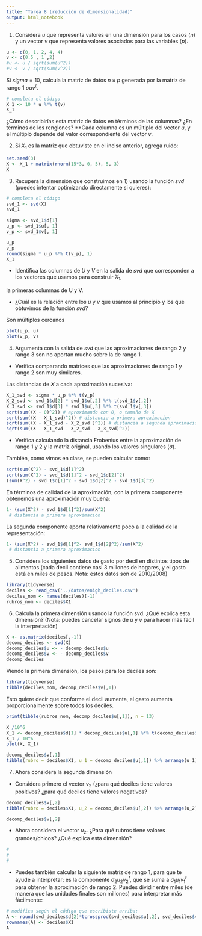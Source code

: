 ```yaml
---
title: "Tarea 8 (reducción de dimensionalidad)"
output: html_notebook
---
```



1. Considera $u$ que representa valores en una dimensión para los casos ($n$)
y un vector $v$ que representa valores asociados para las variables ($p$).

```r
u <- c(0, 1, 2, 4, 4)
v <- c(0.5 , 1 ,2)
#u <- u / sqrt(sum(u^2))
#v <- v / sqrt(sum(v^2))
```

Si $sigma = 10$, calcula la matriz de datos $n\times p$ generada por la matriz
de rango 1  $\sigma u v^t$.

```r
# completa el código
X_1 <- 10 * u %*% t(v)
X_1
```
¿Cómo describirías esta matriz de datos en términos de las columnas? ¿En términos 
de los renglones? **Cada columna es un múltiplo del vector $u$, y el múltiplo depende del
valor correspondiente del vector $v$.

2. Si $X_1$ es la matriz que obtuviste en el inciso anterior, agrega ruido:
```r
set.seed(3)
X <- X_1 + matrix(rnorm(15*3, 0, 5), 5, 3)
X
```

3. Recupera la dimensión que construimos en 1) usando la función *svd* (puedes intentar
optimizando directamente si quieres):

```r
# completa el código
svd_1 <- svd(X)
svd_1
```

```r
sigma <- svd_1$d[1] 
u_p <- svd_1$u[, 1]
v_p <- svd_1$v[, 1]
```

```r
u_p
v_p
round(sigma * u_p %*% t(v_p), 1) 
X_1
```


- Identifica las columnas de $U$ y $V$ en la salida de *svd* que corresponden a los vectores que usamos para construir $X_1$,

la primeras columnas de U y V.

- ¿Cuál es la relación entre los $u$ y $v$ que usamos al principio y los que obtuvimos
de la función *svd*?

Son múltiplos cercanos
```r
plot(u_p, u)
plot(v_p, v)
```


4. Argumenta con la salida de *svd* que las aproximaciones de rango 2 y rango 3 son
no aportan mucho sobre la de rango 1. 

- Verifica comparando matrices 
que las aproximaciones de rango 1 y rango 2
son muy similares. 

Las distancias de $X$ a cada aproximación sucesiva:

```r
X_1_svd <- sigma * u_p %*% t(v_p)
X_2_svd <- svd_1$d[2] * svd_1$u[,2] %*% t(svd_1$v[,2])
X_3_svd <- svd_1$d[3] * svd_1$u[,3] %*% t(svd_1$v[,3])
sqrt(sum((X - 0)^2)) # aproximando con 0, o tamaño de X
sqrt(sum((X - X_1_svd)^2)) # distancia a primera aproximacion
sqrt(sum((X - X_1_svd - X_2_svd )^2)) # distancia a segunda aproximacion
sqrt(sum((X - X_1_svd - X_2_svd - X_3_svd)^2))
```

- Verifica calculando la distancia Frobenius entre la aproximación de rango 1 y 2 y
la matriz original, usando los valores singulares ($\sigma$).

También, como vimos en clase, se pueden calcular como:

```r
sqrt(sum(X^2) - svd_1$d[1]^2)
sqrt(sum(X^2) - svd_1$d[1]^2 - svd_1$d[2]^2)
(sum(X^2) - svd_1$d[1]^2 - svd_1$d[2]^2 - svd_1$d[3]^2)
```
En términos de calidad de la aproximación, con la primera componente
obtenemos una aproximación muy buena:

```r
1- (sum(X^2) - svd_1$d[1]^2)/sum(X^2)
 # distancia a primera aproximacion
```
La segunda componente aporta relativamente poco a la calidad de la
representación:

```r
1- (sum(X^2) - svd_1$d[1]^2- svd_1$d[2]^2)/sum(X^2)
 # distancia a primera aproximacion
```




5. Considera los siguientes datos de gasto por decil en distintos tipos de alimentos
(cada decil contiene casi 3 millones de hogares, y el gasto está en miles de pesos.
Nota: estos datos son de 2010/2008)
```r
library(tidyverse)
deciles <- read_csv('../datos/enigh_deciles.csv')
deciles_nom <- names(deciles)[-1]
rubros_nom <- deciles$X1 
```

6. Calcula la primera dimensión usando la función svd. ¿Qué explica esta dimensión? 
(Nota: puedes cancelar signos de $u$ y $v$ para hacer más fácil la interpretación) 

```r
X <- as.matrix(deciles[,-1])
decomp_deciles <- svd(X)
decomp_deciles$u <- - decomp_deciles$u
decomp_deciles$v <- - decomp_deciles$v
decomp_deciles
```

Viendo la primera dimensión, los pesos para los deciles son:

```r
library(tidyverse)
tibble(deciles_nom, decomp_deciles$v[,1])
```
Esto quiere decir que conforme el decil aumenta, el gasto aumenta proporcionalmente
sobre todos los deciles.

```r
print(tibble(rubros_nom, decomp_deciles$u[,1]), n = 13)
```


```r
X /10^6
X_1 <- decomp_deciles$d[1] * decomp_deciles$u[,1] %*% t(decomp_deciles$v[,1])
X_1 / 10^6
plot(X, X_1)
```
```r
decomp_deciles$v[,1] 
tibble(rubro = deciles$X1, u_1 = decomp_deciles$u[,1]) %>% arrange(u_1) 
```

7. Ahora considera la segunda dimensión

- Considera primero el vector $v_2$ (¿para qué deciles
tiene valores positivos? ¿para qué deciles tiene valores negativos?




```r
decomp_deciles$v[,2] 
tibble(rubro = deciles$X1, u_2 = decomp_deciles$u[,2]) %>% arrange(u_2) 
```

```r
decomp_deciles$v[,2]
```

- Ahora considera el vector $u_2$. ¿Para qué rubros tiene valores grandes/chicos?
¿Qué explica esta dimensión?

```r
#
#
#
```

- Puedes también calcular la siguiente matriz de rango 1, para que te ayude 
a interpretar: es la componente $\sigma_2u_2v_2^t$, que se suma a $\sigma_1 u_1 v_1^t$
para obtener la aproximación de rango 2. Puedes dividir entre miles (de manera que las unidades finales son millones) para interpretar
más fácilmente:

```r
# modifica según el código que escribiste arriba:
A <- round(svd_deciles$d[2]*tcrossprod(svd_deciles$u[,2], svd_deciles$v[,2])/1e3)
rownames(A) <- deciles$X1
A
```
